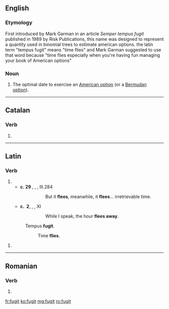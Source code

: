 ==English==

===Etymology===
First introduced by Mark Garman in an article ''Semper tempus fugit'' published in 1989 by Risk Publications, this name was designed to represent a quantity used in binomial trees to estimate american options. the latin term "tempus fugit" means "time flies" and Mark Garman suggested to use that word because "time flies especially when you're having fun managing your book of American options"

===Noun===
{{en-noun}}

# {{context|finance|lang=en}} The optimal date to exercise an [[American option]] (or a [[Bermudan option]]).

----

==Catalan==

===Verb===
{{head|ca|verb form}}

# {{ca-verb form of|t=past|m=ptc|fugir}}

----

==Latin==

===Verb===
{{la-verb-form|fugit}}

# {{conjugation of|fugiō||3|s|pres|act|ind|lang=la}}
#*'''c.&nbsp;29&nbsp;{{smallcaps|bc}}''', {{w|Publius Vergilius Maro}}, ''{{w|Georgicon}}'', III.284
#*:{{smallcaps|sed '''fvgit''' interea '''fvgit''' inreparabile tempvs}}
#*::But it '''flees''', meanwhile, it '''flees'''... irretrievable time.
#*'''c.&nbsp;{{smallcaps|ad}}&nbsp;2''', {{w|Publius Ovidius Naso}}, ''{{w|Ars Amatoria}}'', XI
#*:{{smallcaps|dvm loqvor hora '''fvgit'''}}
#*::While I speak, the hour '''flees away'''.
#:Tempus '''fugit'''.
#::Time '''flies'''.

{{la-verb-form|fūgit}}

# {{conjugation of|fugiō||3|s|perf|act|ind|lang=la}}

----

==Romanian==

===Verb===
{{ro-past|fugi}}

# {{past participle of|fugit|lang=ro}}

[[fr:fugit]]
[[ko:fugit]]
[[mg:fugit]]
[[ro:fugit]]